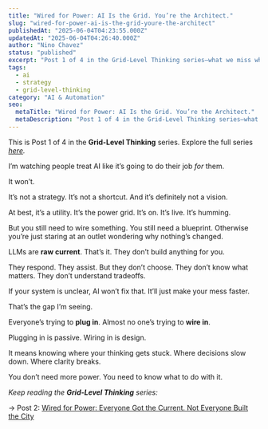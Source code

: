 ```yaml
---
title: "Wired for Power: AI Is the Grid. You’re the Architect."
slug: "wired-for-power-ai-is-the-grid-youre-the-architect"
publishedAt: "2025-06-04T04:23:55.000Z"
updatedAt: "2025-06-04T04:26:40.000Z"
author: "Nino Chavez"
status: "published"
excerpt: "Post 1 of 4 in the Grid-Level Thinking series—what we miss when we treat AI like magic instead of infrastructure."
tags:
  - ai
  - strategy
  - grid-level-thinking
category: "AI & Automation"
seo:
  metaTitle: "Wired for Power: AI Is the Grid. You’re the Architect."
  metaDescription: "Post 1 of 4 in the Grid-Level Thinking series—what we miss when we treat AI like magic instead of infrastructure."
---
```


This is Post 1 of 4 in the **Grid-Level Thinking** series.
Explore the full series [*here*](/tag/grid-level-thinking/)*.*

I’m watching people treat AI like it’s going to do their job *for* them.

It won’t.

It’s not a strategy. It’s not a shortcut. And it’s definitely not a vision.

At best, it’s a utility.
It’s the power grid.
It’s on. It’s live. It’s humming.

But you still need to wire something. You still need a blueprint.
Otherwise you’re just staring at an outlet wondering why nothing’s changed.

LLMs are **raw current**. That’s it.
They don’t build anything for you.

They respond. They assist. But they don’t choose.
They don’t know what matters.
They don’t understand tradeoffs.

If your system is unclear, AI won’t fix that.
It’ll just make your mess faster.

That’s the gap I’m seeing.

Everyone’s trying to **plug in**.
Almost no one’s trying to **wire in**.

Plugging in is passive.
Wiring in is design.

It means knowing where your thinking gets stuck.
Where decisions slow down.
Where clarity breaks.

You don’t need more power.
You need to know what to do with it.

*Keep reading the **Grid-Level Thinking** series:*

→ Post 2: [Wired for Power: Everyone Got the Current. Not Everyone Built the City](/wired-for-power-everyone-got-the-current-not-everyone-built-the-city/)
